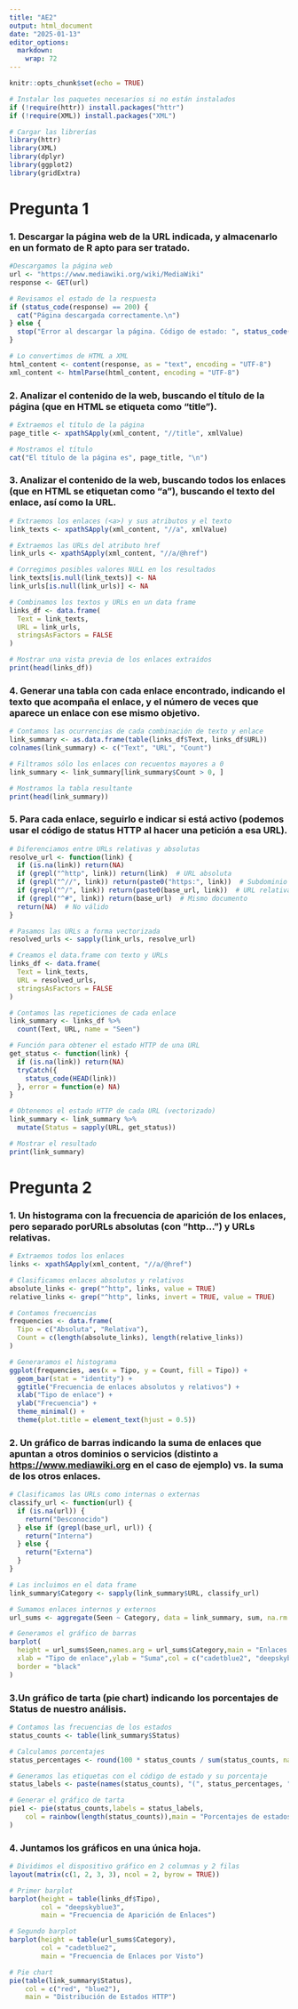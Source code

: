 ```yaml
---
title: "AE2"
output: html_document
date: "2025-01-13"
editor_options: 
  markdown: 
    wrap: 72
---
```


```r
knitr::opts_chunk$set(echo = TRUE)
```

```r
# Instalar los paquetes necesarios si no están instalados
if (!require(httr)) install.packages("httr")
if (!require(XML)) install.packages("XML")

# Cargar las librerías
library(httr)
library(XML)
library(dplyr)
library(ggplot2)
library(gridExtra)
```

# Pregunta 1

### 1. Descargar la página web de la URL indicada, y almacenarlo en un formato de R apto para ser tratado.

```r
#Descargamos la página web
url <- "https://www.mediawiki.org/wiki/MediaWiki"
response <- GET(url)

# Revisamos el estado de la respuesta
if (status_code(response) == 200) {
  cat("Página descargada correctamente.\n")
} else {
  stop("Error al descargar la página. Código de estado: ", status_code(response))
}

# Lo convertimos de HTML a XML
html_content <- content(response, as = "text", encoding = "UTF-8")
xml_content <- htmlParse(html_content, encoding = "UTF-8")
```

### 2. Analizar el contenido de la web, buscando el título de la página (que en HTML se etiqueta como “title”).

```r
# Extraemos el título de la página
page_title <- xpathSApply(xml_content, "//title", xmlValue)

# Mostramos el título
cat("El título de la página es", page_title, "\n")
```

### 3. Analizar el contenido de la web, buscando todos los enlaces (que en HTML se etiquetan como “a”), buscando el texto del enlace, así como la URL.

```r
# Extraemos los enlaces (<a>) y sus atributos y el texto
link_texts <- xpathSApply(xml_content, "//a", xmlValue)

# Extraemos las URLs del atributo href
link_urls <- xpathSApply(xml_content, "//a/@href")

# Corregimos posibles valores NULL en los resultados
link_texts[is.null(link_texts)] <- NA
link_urls[is.null(link_urls)] <- NA

# Combinamos los textos y URLs en un data frame
links_df <- data.frame(
  Text = link_texts,
  URL = link_urls,
  stringsAsFactors = FALSE
)

# Mostrar una vista previa de los enlaces extraídos
print(head(links_df))
```

### 4. Generar una tabla con cada enlace encontrado, indicando el texto que acompaña el enlace, y el número de veces que aparece un enlace con ese mismo objetivo.

```r
# Contamos las ocurrencias de cada combinación de texto y enlace
link_summary <- as.data.frame(table(links_df$Text, links_df$URL))
colnames(link_summary) <- c("Text", "URL", "Count")

# Filtramos sólo los enlaces con recuentos mayores a 0
link_summary <- link_summary[link_summary$Count > 0, ]

# Mostramos la tabla resultante
print(head(link_summary))
```

### 5. Para cada enlace, seguirlo e indicar si está activo (podemos usar el código de status HTTP al hacer una petición a esa URL).

```r
# Diferenciamos entre URLs relativas y absolutas
resolve_url <- function(link) {
  if (is.na(link)) return(NA)
  if (grepl("^http", link)) return(link)  # URL absoluta
  if (grepl("^//", link)) return(paste0("https:", link))  # Subdominio
  if (grepl("^/", link)) return(paste0(base_url, link))  # URL relativa
  if (grepl("^#", link)) return(base_url)  # Mismo documento
  return(NA)  # No válido
}

# Pasamos las URLs a forma vectorizada
resolved_urls <- sapply(link_urls, resolve_url)

# Creamos el data.frame con texto y URLs
links_df <- data.frame(
  Text = link_texts,
  URL = resolved_urls,
  stringsAsFactors = FALSE
)

# Contamos las repeticiones de cada enlace
link_summary <- links_df %>%
  count(Text, URL, name = "Seen")

# Función para obtener el estado HTTP de una URL
get_status <- function(link) {
  if (is.na(link)) return(NA)
  tryCatch({
    status_code(HEAD(link))
  }, error = function(e) NA)
}

# Obtenemos el estado HTTP de cada URL (vectorizado)
link_summary <- link_summary %>%
  mutate(Status = sapply(URL, get_status))

# Mostrar el resultado
print(link_summary)

```

# Pregunta 2

### 1. Un histograma con la frecuencia de aparición de los enlaces, pero separado porURLs absolutas (con “http…”) y URLs relativas.

```r
# Extraemos todos los enlaces
links <- xpathSApply(xml_content, "//a/@href")

# Clasificamos enlaces absolutos y relativos
absolute_links <- grep("^http", links, value = TRUE)
relative_links <- grep("^http", links, invert = TRUE, value = TRUE)

# Contamos frecuencias
frequencies <- data.frame(
  Tipo = c("Absoluta", "Relativa"),
  Count = c(length(absolute_links), length(relative_links))
)

# Generaramos el histograma
ggplot(frequencies, aes(x = Tipo, y = Count, fill = Tipo)) +
  geom_bar(stat = "identity") +
  ggtitle("Frecuencia de enlaces absolutos y relativos") +
  xlab("Tipo de enlace") +
  ylab("Frecuencia") +
  theme_minimal() +
  theme(plot.title = element_text(hjust = 0.5))
```

### 2. Un gráfico de barras indicando la suma de enlaces que apuntan a otros dominios o servicios (distinto a <https://www.mediawiki.org> en el caso de ejemplo) vs. la suma de los otros enlaces.

```r
# Clasificamos las URLs como internas o externas
classify_url <- function(url) {
  if (is.na(url)) {
    return("Desconocido")
  } else if (grepl(base_url, url)) {
    return("Interna")
  } else {
    return("Externa")
  }
}

# Las incluimos en el data frame
link_summary$Category <- sapply(link_summary$URL, classify_url)

# Sumamos enlaces internos y externos
url_sums <- aggregate(Seen ~ Category, data = link_summary, sum, na.rm = TRUE)

# Generamos el gráfico de barras
barplot(
  height = url_sums$Seen,names.arg = url_sums$Category,main = "Enlaces internos y externos",
  xlab = "Tipo de enlace",ylab = "Suma",col = c("cadetblue2", "deepskyblue1"),
  border = "black"
)

```

### 3.Un gráfico de tarta (pie chart) indicando los porcentajes de Status de nuestro análisis.

```r
# Contamos las frecuencias de los estados
status_counts <- table(link_summary$Status)

# Calculamos porcentajes
status_percentages <- round(100 * status_counts / sum(status_counts, na.rm = TRUE), 1)

# Generamos las etiquetas con el código de estado y su porcentaje
status_labels <- paste(names(status_counts), "(", status_percentages, "%)", sep = "")

# Generar el gráfico de tarta
pie1 <- pie(status_counts,labels = status_labels,
    col = rainbow(length(status_counts)),main = "Porcentajes de estados de los enlaces"
)

```

### 4. Juntamos los gráficos en una única hoja.

```r
# Dividimos el dispositivo gráfico en 2 columnas y 2 filas
layout(matrix(c(1, 2, 3, 3), ncol = 2, byrow = TRUE))

# Primer barplot
barplot(height = table(links_df$Tipo), 
        col = "deepskyblue3", 
        main = "Frecuencia de Aparición de Enlaces")

# Segundo barplot
barplot(height = table(url_sums$Category), 
        col = "cadetblue2", 
        main = "Frecuencia de Enlaces por Visto")

# Pie chart
pie(table(link_summary$Status), 
    col = c("red", "blue2"), 
    main = "Distribución de Estados HTTP")
```
